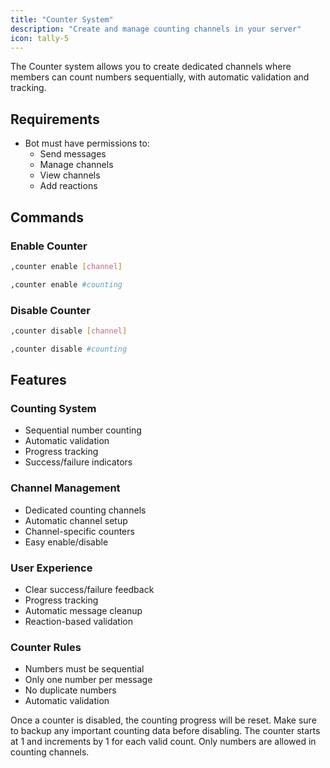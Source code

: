 ```yaml
---
title: "Counter System"
description: "Create and manage counting channels in your server"
icon: tally-5
---
```


The Counter system allows you to create dedicated channels where members can count numbers sequentially, with automatic validation and tracking.

## Requirements

- Bot must have permissions to:
  - Send messages
  - Manage channels
  - View channels
  - Add reactions

## Commands

### Enable Counter

<CodeGroup>

```bash Syntax
,counter enable [channel]
```

```bash Example
,counter enable #counting
```

</CodeGroup>

### Disable Counter

<CodeGroup>

```bash Syntax
,counter disable [channel]
```

```bash Example
,counter disable #counting
```

</CodeGroup>

## Features

### Counting System
- Sequential number counting
- Automatic validation
- Progress tracking
- Success/failure indicators

### Channel Management
- Dedicated counting channels
- Automatic channel setup
- Channel-specific counters
- Easy enable/disable

### User Experience
- Clear success/failure feedback
- Progress tracking
- Automatic message cleanup
- Reaction-based validation

### Counter Rules
- Numbers must be sequential
- Only one number per message
- No duplicate numbers
- Automatic validation

<Warning>
Once a counter is disabled, the counting progress will be reset. Make sure to backup any important counting data before disabling.
</Warning>

<Note>
The counter starts at 1 and increments by 1 for each valid count. Only numbers are allowed in counting channels.
</Note> 